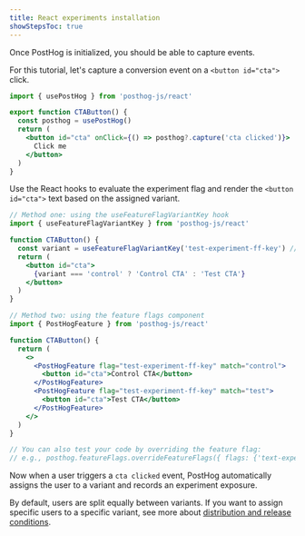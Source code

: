 ```yaml
---
title: React experiments installation
showStepsToc: true
---
```



<Steps>

<Step title="Install PostHog React SDK" badge="required">

<InstallReact />

</Step>

<Step title="Capture conversion event" badge="required">

Once PostHog is initialized, you should be able to capture events. 

For this tutorial, let's capture a conversion event on a `<button id="cta">` click. 

```jsx
import { usePostHog } from 'posthog-js/react'

export function CTAButton() {
  const posthog = usePostHog()
  return (
    <button id="cta" onClick={() => posthog?.capture('cta clicked')}>
      Click me
    </button>
  )
}
```

</Step>

<Step checkpoint title="Validate PostHog events" subtitle="Confirm events are being sent to PostHog">

<StepValidateExperimentEvents />

</Step>

<Step title="Create an experiment" badge="required">

<StepCreateExperiment />

</Step>

<Step title="Add primary metric and launch" badge="required">

<StepAddPrimaryMetric />

</Step>

<Step title="Call feature flag" badge="required">

Use the React hooks to evaluate the experiment flag and render the `<button id="cta">` text based on the assigned variant. 

```jsx
// Method one: using the useFeatureFlagVariantKey hook
import { useFeatureFlagVariantKey } from 'posthog-js/react'

function CTAButton() {
  const variant = useFeatureFlagVariantKey('test-experiment-ff-key') // 'control' | 'test' | null
  return (
    <button id="cta">
      {variant === 'control' ? 'Control CTA' : 'Test CTA'}
    </button>
  )
}

// Method two: using the feature flags component
import { PostHogFeature } from 'posthog-js/react'

function CTAButton() {
  return (
    <>
      <PostHogFeature flag="test-experiment-ff-key" match="control">
        <button id="cta">Control CTA</button>
      </PostHogFeature>
      <PostHogFeature flag="test-experiment-ff-key" match="test">
        <button id="cta">Test CTA</button>
      </PostHogFeature>
    </>
  )
}

// You can also test your code by overriding the feature flag:
// e.g., posthog.featureFlags.overrideFeatureFlags({ flags: {'text-experiment-ff-key': 'test'}})
```

Now when a user triggers a `cta clicked` event, PostHog automatically assigns the user to a variant and records an experiment exposure. 

By default, users are split equally between variants. If you want to assign specific users to a specific variant, see more about [distribution and release conditions](/docs/experiments/creating-an-experiment#distribution-and-release-conditions).

</Step>

<Step checkpoint title="Validate feature flag calls">

<StepValidateFeatureFlags />

</Step>

<Step title="Evaluate experiment results" badge="recommended">

<StepEvaluateExperimentResults />

</Step>

</Steps> 
